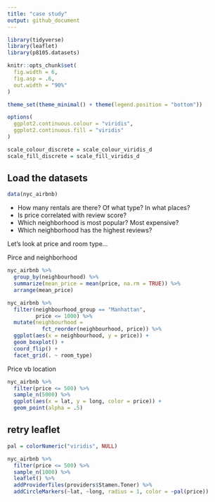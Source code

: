 ```yaml
---
title: "case study"
output: github_document
---
```


```r
library(tidyverse)
library(leaflet)
library(p8105.datasets)

knitr::opts_chunk$set(
  fig.width = 6,
  fig.asp = .6,
  out.width = "90%"
)

theme_set(theme_minimal() + theme(legend.position = "bottom"))

options(
  ggplot2.continuous.colour = "viridis",
  ggplot2.continuous.fill = "viridis"
)

scale_colour_discrete = scale_colour_viridis_d
scale_fill_discrete = scale_fill_viridis_d
```


## Load the datasets
```r
data(nyc_airbnb)
```

* How many rentals are there? Of what type? In what places?
* Is price correlated with review score?
* Which neighborhood is most popular? Most expensive?
* Which neighborhood has the highest reviews?

Let's look at price and room type...

Pirce and neighborhood

```r
nyc_airbnb %>% 
  group_by(neighbourhood) %>% 
  summarize(mean_price = mean(price, na.rm = TRUE)) %>% 
  arrange(mean_price)

nyc_airbnb %>% 
  filter(neighbourhood_group == "Manhattan",
         price <= 1000) %>%
  mutate(neighbourhood = 
           fct_reorder(neighbourhood, price)) %>% 
  ggplot(aes(x = neighbourhood, y = price)) + 
  geom_boxplot() + 
  coord_flip() + 
  facet_grid(. ~ room_type)
```

Price vb location

```r
nyc_airbnb %>% 
  filter(price <= 500) %>% 
  sample_n(5000) %>% 
  ggplot(aes(x = lat, y = long, color = price)) + 
  geom_point(alpha = .5)
```


## retry leaflet

```r
pal = colorNumeric("viridis", NULL)

nyc_airbnb %>% 
  filter(price <= 500) %>% 
  sample_n(1000) %>% 
  leaflet() %>% 
  addProviderTiles(providers$Stamen.Toner) %>% 
  addCircleMarkers(~lat, ~long, radius = 1, color = ~pal(price))
```

